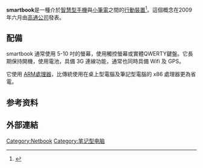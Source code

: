 {{NoteTA
|G1=IT
|1=zh-hans:移动设备; zh-tw:行動裝置; zh-hk:流動裝置;
}}
'''smartbook'''是一種介於[[智慧型手機|智慧型手機]]與[[小筆電|小筆電]]之間的[[行動裝置|行動裝置]]<ref name="cnet_1">{{cite web |url=http://ces.cnet.com/8301-31045_1-10431884-269.html |title=CES: What, exactly, is a smartbook? Highlights from the show floor |author=Scott Stein |date=10 January 2010 |publisher=[[CNET_Networks|cnet]] |accessdate=2010-01-11 |archive-url=https://web.archive.org/web/20110911171114/http://ces.cnet.com/8301-31045_1-10431884-269.html |archive-date=2011-09-11 |dead-url=yes }}</ref>。這個概念在2009年六月由[[高通公司|高通公司]]發表。

==配備==
smartbook 通常使用 5-10 吋的螢幕，使用觸控螢幕或實體QWERTY鍵盤。它長期保持開機，使用電池，具備 3G 連線功能，通常也同時具備 Wifi 及 GPS。

它使用 [[ARM架構|ARM]][[處理器|處理器]]，比傳統使用在桌上型電腦及筆記型電腦的 x86 處理器更為省電。

== 参考资料 ==
{{reflist|2}}

== 外部連結 ==

{{Compu-stub}}
{{Computer sizes}}
[[Category:Netbook|Category:Netbook]]
[[Category:笔记型电脑|Category:笔记型电脑]]